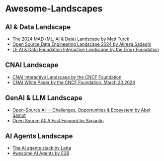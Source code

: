 

# Awesome-Landscapes


## AI & Data Landscape
* [The 2024 MAD (ML, AI & Data) Landscape by Matt Turck](https://mad.firstmark.com/)
* [Open Source Data Engineering Landscape 2024 by Alireza Sadeghi](https://github.com/pracdata/awesome-open-source-data-engineering?tab=readme-ov-file)
* [LF AI & Data Foundation Interactive Landscape by the Linux Foundation](https://landscape.lfaidata.foundation/)

## CNAI Landscape
* [CNAI Interactive Landscape by the CNCF Foundation](https://landscape.cncf.io/?group=cnai&view-mode=grid)
* [CNAI White Paper by the CNCF Foundation. March 20,2024](https://www.cncf.io/wp-content/uploads/2024/03/cloud_native_ai24_031424a-2.pdf)

## GenAI & LLM Landscape
* [Open-Source AI — Challenges, Opportunities & Ecosystem by Abel Samot](https://medium.com/red-river-west/open-source-ai-mapping-advantages-debate-dd6be433eff6)
* [Open Source AI: A Fast Forward by Synaptic](https://synaptic.com/resources/open-source-ai-2024/)

## AI Agents Landscape
* [The AI agents stack by Letta](https://www.letta.com/blog/ai-agents-stack)
* [Awesome AI Agents by E2B](https://medium.com/@mayaakim/a-busy-persons-intro-to-ai-agents-d9779d50cd84)
